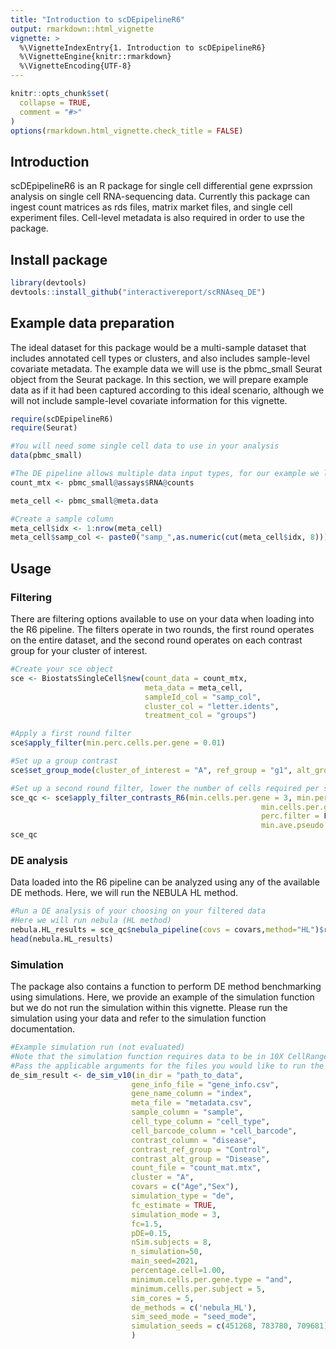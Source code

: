 ```yaml
---
title: "Introduction to scDEpipelineR6"
output: rmarkdown::html_vignette
vignette: >
  %\VignetteIndexEntry{1. Introduction to scDEpipelineR6}
  %\VignetteEngine{knitr::rmarkdown}
  %\VignetteEncoding{UTF-8}
---
```


```r
knitr::opts_chunk$set(
  collapse = TRUE,
  comment = "#>"
)
options(rmarkdown.html_vignette.check_title = FALSE)
```

## Introduction

scDEpipelineR6 is an R package for single cell differential gene exprssion analysis on single cell RNA-sequencing data. Currently this package can ingest count matrices as rds files, matrix market files, and single cell experiment files. Cell-level metadata is also required in order to use the package.

## Install package
```r
library(devtools)
devtools::install_github("interactivereport/scRNAseq_DE")
```

## Example data preparation

The ideal dataset for this package would be a multi-sample dataset that includes annotated cell types or clusters, and also includes sample-level covariate metadata.  The example data we will use is the pbmc_small Seurat object from the Seurat package.  In this section, we will prepare example data as if it had been captured according to this ideal scenario, although we will not include sample-level covariate information for this vignette.

```r
require(scDEpipelineR6)
require(Seurat)

#You will need some single cell data to use in your analysis
data(pbmc_small)

#The DE pipeline allows multiple data input types, for our example we load a count matrix and cell metadata
count_mtx <- pbmc_small@assays$RNA@counts

meta_cell <- pbmc_small@meta.data

#Create a sample column
meta_cell$idx <- 1:nrow(meta_cell)
meta_cell$samp_col <- paste0("samp_",as.numeric(cut(meta_cell$idx, 8)))

```

## Usage

### Filtering

There are filtering options available to use on your data when loading into the R6 pipeline.  The filters operate in two rounds, the first round operates on the entire dataset, and the second round operates on each contrast group for your cluster of interest.

```r
#Create your sce object
sce <- BiostatsSingleCell$new(count_data = count_mtx,
                              meta_data = meta_cell,
                              sampleId_col = "samp_col",
                              cluster_col = "letter.idents",
                              treatment_col = "groups")

#Apply a first round filter
sce$apply_filter(min.perc.cells.per.gene = 0.01)

#Set up a group contrast
sce$set_group_mode(cluster_of_interest = "A", ref_group = "g1", alt_group = "g2")

#Set up a second round filter, lower the number of cells required per subject to 3
sce_qc <- sce$apply_filter_contrasts_R6(min.cells.per.gene = 3, min.perc.cells.per.gene = 0.1, perc.cells.filter = T,
                                                        min.cells.per.gene.type = "or", cells.per.gene.filter = T,
                                                        perc.filter = F, perc.filter.type = "and", perc_threshold = 0.75,
                                                        min.ave.pseudo.bulk.cpm = 1, pseudo.bulk.cpm.filter = F, min.cells.per.subj = 3)
sce_qc
```

### DE analysis

Data loaded into the R6 pipeline can be analyzed using any of the available DE methods.  Here, we will run the NEBULA HL method.

```r
#Run a DE analysis of your choosing on your filtered data
#Here we will run nebula (HL method)
nebula.HL_results = sce_qc$nebula_pipeline(covs = covars,method="HL")$res.tab
head(nebula.HL_results)
```

### Simulation

The package also contains a function to perform DE method benchmarking using simulations.  Here, we provide an example of the simulation function but we do not run the simulation within this vignette.  Please run the simulation using your data and refer to the simulation function documentation.

```r
#Example simulation run (not evaluated)
#Note that the simulation function requires data to be in 10X CellRanger v2 format
#Pass the applicable arguments for the files you would like to run the simulation on into this function
de_sim_result <- de_sim_v10(in_dir = "path_to_data",
                           gene_info_file = "gene_info.csv",
                           gene_name_column = "index",
                           meta_file = "metadata.csv",
                           sample_column = "sample",
                           cell_type_column = "cell_type",
                           cell_barcode_column = "cell_barcode",
                           contrast_column = "disease",
                           contrast_ref_group = "Control",
                           contrast_alt_group = "Disease",
                           count_file = "count_mat.mtx",
                           cluster = "A",
                           covars = c("Age","Sex"),
                           simulation_type = "de",
                           fc_estimate = TRUE,
                           simulation_mode = 3,
                           fc=1.5,
                           pDE=0.15,
                           nSim.subjects = 8,
                           n_simulation=50,
                           main_seed=2021,
                           percentage.cell=1.00,
                           minimum.cells.per.gene.type = "and",
                           minimum.cells.per.subject = 5,
                           sim_cores = 5,
                           de_methods = c('nebula_HL'),
                           sim_seed_mode = "seed_mode",
                           simulation_seeds = c(451268, 783780, 709681)
                           )
```

